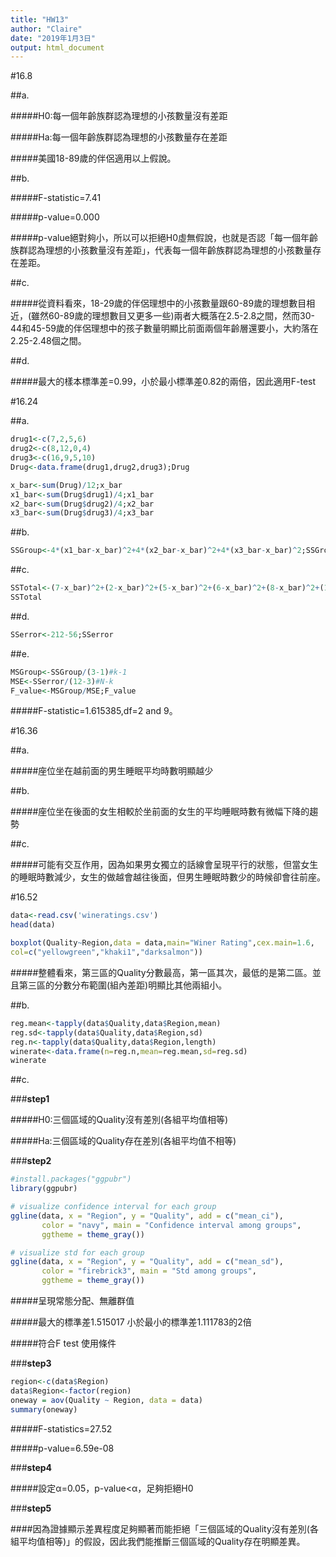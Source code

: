 ```yaml
---
title: "HW13"
author: "Claire"
date: "2019年1月3日"
output: html_document
---
```

#16.8

##a.

#####H0:每一個年齡族群認為理想的小孩數量沒有差距

#####Ha:每一個年齡族群認為理想的小孩數量存在差距

#####美國18-89歲的伴侶適用以上假說。

##b.

#####F-statistic=7.41

#####p-value=0.000

#####p-value絕對夠小，所以可以拒絕H0虛無假說，也就是否認「每一個年齡族群認為理想的小孩數量沒有差距」，代表每一個年齡族群認為理想的小孩數量存在差距。

##c.

#####從資料看來，18-29歲的伴侶理想中的小孩數量跟60-89歲的理想數目相近，(雖然60-89歲的理想數目又更多一些)兩者大概落在2.5-2.8之間，然而30-44和45-59歲的伴侶理想中的孩子數量明顯比前面兩個年齡層還要小，大約落在2.25-2.48個之間。

##d.

#####最大的樣本標準差=0.99，小於最小標準差0.82的兩倍，因此適用F-test

#16.24

##a.

```r
drug1<-c(7,2,5,6)
drug2<-c(8,12,0,4)
drug3<-c(16,9,5,10)
Drug<-data.frame(drug1,drug2,drug3);Drug
```
```r
x_bar<-sum(Drug)/12;x_bar
x1_bar<-sum(Drug$drug1)/4;x1_bar
x2_bar<-sum(Drug$drug2)/4;x2_bar
x3_bar<-sum(Drug$drug3)/4;x3_bar
```


##b.
```r
SSGroup<-4*(x1_bar-x_bar)^2+4*(x2_bar-x_bar)^2+4*(x3_bar-x_bar)^2;SSGroup
```

##c.
```r
SSTotal<-(7-x_bar)^2+(2-x_bar)^2+(5-x_bar)^2+(6-x_bar)^2+(8-x_bar)^2+(12-x_bar)^2+(0-x_bar)^2+(4-x_bar)^2+(16-x_bar)^2+(9-x_bar)^2+(5-x_bar)^2+(10-x_bar)^2
SSTotal
```

##d.
```r
SSerror<-212-56;SSerror
```

##e.
```r
MSGroup<-SSGroup/(3-1)#k-1
MSE<-SSerror/(12-3)#N-k
F_value<-MSGroup/MSE;F_value
```

#####F-statistic=1.615385,df=2 and 9。

#16.36

##a.

#####座位坐在越前面的男生睡眠平均時數明顯越少

##b.

#####座位坐在後面的女生相較於坐前面的女生的平均睡眠時數有微幅下降的趨勢

##c.

#####可能有交互作用，因為如果男女獨立的話線會呈現平行的狀態，但當女生的睡眠時數減少，女生的做越會越往後面，但男生睡眠時數少的時候卻會往前座。

#16.52

```r
data<-read.csv('wineratings.csv')
head(data)
```
```r
boxplot(Quality~Region,data = data,main="Winer Rating",cex.main=1.6,
col=c("yellowgreen","khaki1","darksalmon"))
```

#####整體看來，第三區的Quality分數最高，第一區其次，最低的是第二區。並且第三區的分數分布範圍(組內差距)明顯比其他兩組小。

##b.
```r
reg.mean<-tapply(data$Quality,data$Region,mean)
reg.sd<-tapply(data$Quality,data$Region,sd)
reg.n<-tapply(data$Quality,data$Region,length)
winerate<-data.frame(n=reg.n,mean=reg.mean,sd=reg.sd)
winerate
```

##c.

###**step1**

#####H0:三個區域的Quality沒有差別(各組平均值相等)

#####Ha:三個區域的Quality存在差別(各組平均值不相等)

###**step2**
```r
#install.packages("ggpubr")
library(ggpubr)

# visualize confidence interval for each group
ggline(data, x = "Region", y = "Quality", add = c("mean_ci"), 
       color = "navy", main = "Confidence interval among groups",
       ggtheme = theme_gray())

# visualize std for each group
ggline(data, x = "Region", y = "Quality", add = c("mean_sd"), 
       color = "firebrick3", main = "Std among groups",
       ggtheme = theme_gray())
```

#####呈現常態分配、無離群值

#####最大的標準差1.515017	小於最小的標準差1.111783的2倍

#####符合F test 使用條件

###**step3**
```r
region<-c(data$Region)
data$Region<-factor(region)
oneway = aov(Quality ~ Region, data = data)
summary(oneway)
```

#####F-statistics=27.52

#####p-value=6.59e-08 

###**step4**

#####設定α=0.05，p-value<α，足夠拒絕H0

###**step5**

####因為證據顯示差異程度足夠顯著而能拒絕「三個區域的Quality沒有差別(各組平均值相等)」的假設，因此我們能推斷三個區域的Quality存在明顯差異。








